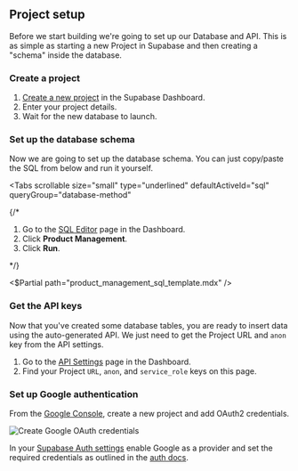 ## Project setup

Before we start building we're going to set up our Database and API. This is as simple as starting a new Project in Supabase and then creating a "schema" inside the database.

### Create a project

1. [Create a new project](https://app.supabase.com) in the Supabase Dashboard.
1. Enter your project details.
1. Wait for the new database to launch.

### Set up the database schema

Now we are going to set up the database schema. You can just copy/paste the SQL from below and run it yourself.

<Tabs
  scrollable
  size="small"
  type="underlined"
  defaultActiveId="sql"
  queryGroup="database-method"
>
{/* <TabPanel id="dashboard" label="Dashboard">

1. Go to the [SQL Editor](https://app.supabase.com/project/_/sql) page in the Dashboard.
2. Click **Product Management**.
3. Click **Run**.

</TabPanel> */}
<TabPanel id="sql" label="SQL">

<$Partial path="product_management_sql_template.mdx" />

</TabPanel>
</Tabs>

### Get the API keys

Now that you've created some database tables, you are ready to insert data using the auto-generated API.
We just need to get the Project URL and `anon` key from the API settings.

1. Go to the [API Settings](https://app.supabase.com/project/_/settings/api) page in the Dashboard.
2. Find your Project `URL`, `anon`, and `service_role` keys on this page.

### Set up Google authentication

From the [Google Console](https://console.developers.google.com/apis/library), create a new project and add OAuth2 credentials.

![Create Google OAuth credentials](/docs/img/guides/kotlin/google-cloud-oauth-credentials-create.png)

In your [Supabase Auth settings](https://app.supabase.com/project/_/auth/providers) enable Google as a provider and set the required credentials as outlined in the [auth docs](/docs/guides/auth/social-login/auth-google).
